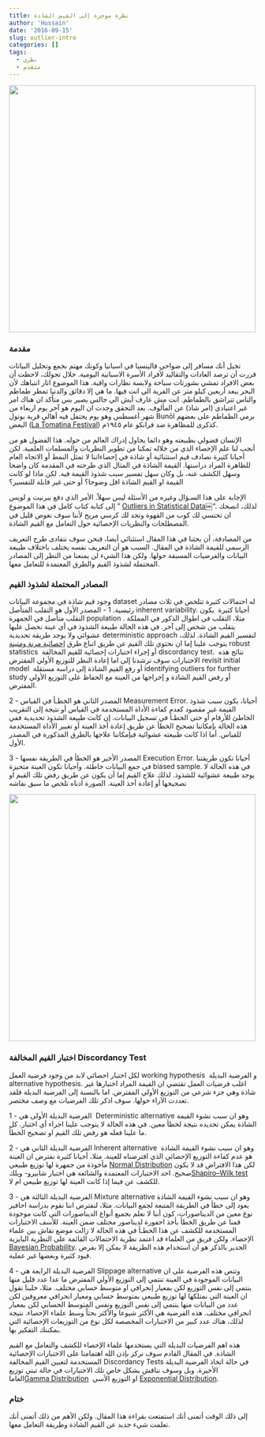```yaml
---
title: نظرة موجزة إلى القيم الشاذة
author: 'Hussain'
date: '2016-09-15'
slug: outlier-intro
categories: []
tags:
  - نظري
  - متقدم
---
```


<img class="rounded mx-auto d-block" src="/post/2016-09-15-outlier-intro_files/La_Tomatina_2014.jpg" alt="" width="500px"/>

### مقدمة
تخيل أنك مسافر إلى ضواحي فالينسيا في اسبانيا وكونك مهتم بجمع وتحليل البيانات قررت أن ترصد العادات والتقاليد لأفراد الأسرة الاسبانية اليومية. خلال تجولك، لاحظت أن بعض الافراد تمشي بشورتات سباحة ولابسة نظارات واقية. هذا الموضوع اثار انتباهك لأن البحر يبعد أربعين كيلو متر عن القرية الي انت فيها. ما هي إلا دقائق والدنيا تمطر طماطم والناس تتراشق بالطماطم. انت مش عارف أيش الي جالس يصير بس متأكد ان هناك امر غير اعتيادي (امر شاذ) عن المألوف. بعد التحقق وجدت ان اليوم هو آخر يوم اربعاء من شهر أغسطس وهو يوم يحتفل فيه أهالي قرية بونول Bunōl برمي الطماطم على بعضهم البعض ([La Tomatina Festival](https://web.archive.org/web/20160829045836/https://ar.wikipedia.org/wiki/مهرجان_التراشق_بالطماطم)) كذكرى للمظاهرة ضد فرانكو عام ١٩٤٥م.

الإنسان فضولي بطبيعته وهو دائما يحاول إدراك العالم من حوله. هذا الفضول هو من أنجب لنا علم الإحصاء الذي من خلاله تمكنا من تطوير النظريات والمسلمات العلمية. لكن أحيانا كثيرة نصادف قيم استثنائية أو شاذة في إحصاءاتنا لا تمثل النمط أو الاتجاه العام للظاهرة المراد دراستها. القيمة الشاذة في المثال الذي طرحته في المقدمة كان واضحا وسهل الكشف عنه، بل وكان سهل تفسير سبب شذوذ القيمة فيه. لكن ماذا لو كانت القيمة او القيم الشاذة اقل وضوحا؟ أو حتى غير قابلة للتفسير؟

الإجابة على هذا السـؤال وغيره من الأسئلة ليس سهلاً. الأمر الذي دفع ببرنيت و لويس إلى كتابة كتاب كامل في هذا الموضوع ” [Outliers in Statistical Data](https://www.amazon.com/gp/product/0471930946/ref=as_li_tl?ie=UTF8&camp=1789&creative=9325&creativeASIN=0471930946&linkCode=as2&tag=arabian0d-20&linkId=9c391096e5ea9272eeeac8c4cfb5b7ab)￼“. لذلك، انصحك ان تحتسي لك كوب من القهوة وتجد لك كرسي مريح لأننا سوف نغوص قليل في المصطلحات والنظريات الإحصائية حول التعامل مع القيم الشاذة.

من المصادفة، أن بحثنا في هذا المقال استثنائي أيضا، فنحن سوف نتفادى طرح التعريف الرسمي للقيمة الشاذة في المقال. السبب هو أن التعريف نفسه يختلف باختلاف طبيعة البيانات والفرضيات المسبقة حولها. ولكن هذا الشيء لن يمنعنا من النظر إلى المصادر المحتملة لشذوذ القيم والطرق المعتمدة للتعامل معها.

### المصادر المحتملة لشذوذ القيم


وجود قيم شاذة في مجموعة البيانات dataset له احتمالات كثيرة تتلخص في ثلاث مصادر رئيسية.
1 - المصدر الأول هو التقلب المتأصل inherent variability. أحيانا كثيرة  يكون التقلب متأصل في الجمهرة population . مثلا، التقلب في اطوال الذكور في المملكة يتقلب من شخص إلى آخر. في هذه الحالة طبيعة الشذوذ في أي عينة نحصل عليها عشوائي ولا يوجد طريقة تحديدية deterministic approach لتفسير القيم الشاذة. لذلك، يتوجب علينا إما ان نحتوي تلك القيم عن طريق اتباع طرق [إحصائية مرنة ومتينة](https://web.archive.org/web/20171019090140/https://ar.wikipedia.org/wiki/إحصاء_متين) robust statistics  أو إجراء اختبارات إحصائية للقيم المخالفة discordancy test.  نتائج هذه الاختبارات سوف ترشدنا إلى اما إعادة النظر للتوزيع الأولي المفترض revisit initial model  أو رفع القيم الشاذة إلى دراسة مستقلة identifying outliers for further study أو رفض القيم الشاذة و إخراجها من العينة مع الحفاظ على التوزيع الأولي المفترض.

2 - المصدر الثاني هو الخطـأ في القياس Measurement Error. أحيانا، يكون سبب شذوذ القيمة غير مقصود كعدم كفاءة الأداة المستخدمة في القياس أو نتيجة إلى التقريب الخاطئ للأرقام أو حتى الخطـأ في تسجيل البيانات. إن كانت طبيعة الشذوذ تحديدية ففي هذه الحالة بإمكاننا تصحيح الخطأ عن طريق إعادة أخذ العينة أو تغيير الأداة المستخدمة للقياس. أما اذا كانت طبيعته عشوائية فبإمكاننا علاجها بالطرق المذكورة في المصدر الأول.

3 - المصدر الأخير هو الخطأ في الطريقة نفسها Execution Error. أحيانا تكون طريقتنا في جمع البيانات خاطئة. وأحيانا تكون العينة متحيزة biased sample. في هذه الحالة لا يوجد طبيعة عشوائية للشذوذ. لذلك علاج القيم إما أن يكون عن طريق رفض تلك القيم او تصحيحها أو إعادة أخذ العينة.
الصورة ادناه تلخص ما سبق نقاشه


<img class="rounded mx-auto d-block" src="/post/2016-09-15-outlier-intro_files/Outliers Roadmap.png" alt="" width="500px"/>

### اختبار القيم المخالفة Discordancy Test

لكل اختبار احصائي لابد من وجود فرضية العمل working hypothesis  و الفرضية البديلة alternative hypothesis. اغلب فرضيات العمل تقتضي ان القيمة المراد اختبارها غير شاذة وهي جزء شرعي من التوزيع الأولي المفترض. اما بالنسبة إلى الفرضية البديلة فلقد تعددت الآراء حولها. سوف اذكر تلك الفرضيات مع وصف مختصر.

1 - الفرضية البديلة الأولى هي  Deterministic alternative وهو ان سبب نشوء القيمة الشاذة يمكن تحديده نتيجة لخطأ معين. في هذه الحالة لا يتوجب علينا اجراء أي اختبار. كل ما علينا فعله هو رفض تلك القيم او تصحيح الخطأ.

2 - الفرضية البديلة الثاني هي Inherent alternative  وهو ان سبب نشوء القيمة الشاذة هو عدم كفاءة التوزيع الإحصائي الذي افترضناه للعينة. مثلا، أحيانا كثيرة نفترض ان العينة مأخوذة من جمهرة لها توزيع طبيعي [Normal Distribution](https://ar.wikipedia.org/wiki/توزيع_احتمالي_طبيعي) لكن هذا الافتراض قد لا يكون صحيح. احد الاختبارات المعتمدة والشائعة هي اختبار شابيرو- ويلك[ Shapiro–Wilk test](https://ar.wikipedia.org/wiki/اختبار_شابيرو_ويلك) للكشف عن فيما إذا كانت العينة لها توزيع طبيعي ام لا.

3 -  الفرضية البديلة الثالثة هي Mixture alternative وهو ان سبب نشوء القيمة الشاذة يعود إلى خطأ في الطريقة المتبعة لجمع البيانات. مثلا، لنفترض اننا نقوم بدراسة احافير نوع معين من الديناصورات، كون أننا لا نعلم بجميع أنواع الديناصورات التي كانت موجودة قمنا عن طريق الخطأ بأخذ احفورة لديناصور مختلف ضمن العينة. للأسف الاختبارات المستخدمة للكشف عن هذا الخطـأ في هذه الحالة لا زالت موضع نقاش بين علماء الإحصاء. ولكن فريق من العلماء قد اعتمد نظرية الاحتمالات القائمة على النظرية البايزية [Bayesian Probability](https://ar.wikipedia.org/wiki/احتمال_بيشان). الجدير بالذكر هو ان استخدام هذه الطريقة لا يمكن إلا بفرض قيود كثيرة وبعضها غير عملية.

4 - الفرضية البديلة الرابعة هي Slippage alternative وتنص هذه الفرضية على ان البيانات الموجودة في العينة تنتمي إلى التوزيع الأولي المفترض ما عدا عدد قليل منها ينتمي إلى نفس التوزيع لكن بمعيار إنحرافي او متوسط حسابي مختلف. مثلا، خلينا نقول ان العينة التي نمتلكها لها توزيع طبيعي بمتوسط حسابي ومعيار انحرافي معروفين لكن عدد من البيانات منها ينتمي إلى نفس التوزيع ونفس المتوسط الحسابي لكن بمعيار انحرافي مختلف. هذه الفرضية هي الأكثر شيوعا والأكثر بحثاً وسط علماء الإحصاء. نتيجة لذلك، هناك عدد كبير من الاختبارات المخصصة لكل نوع من التوزيعات الإحصائية التي يمكننك التفكير بها.

هذه اهم الفرضيات البديلة التي يستخدمها علماء الإحصاء للكشف والتعامل مع القيم الشاذة. في المقال القادم سوف نركز بإذن الله اهتمامنا على الاختبارات الإحصائية المستخدمة لتعيين القيم المخالفة Discordancy Tests في حالة اتخاذ الفرضية البديلة الأخيرة. وبل وسوف نناقش بشكل خاص تلك الاختبارات في حالة تبني توزيع الغاما[Gamma Distribution](https://ar.wikipedia.org/wiki/توزيع_غاما)  او التوزيع الأسي [Exponential Distribution](https://ar.wikipedia.org/wiki/توزيع_أسي).
 
### ختام
إلى ذلك الوقت أتمنى أنك استمتعت بقراءة هذا المقال. ولكن الأهم من ذلك أتمنى أنك تعلمت شيء جديد عن القيم الشاذة وطريقة التعامل معها.

